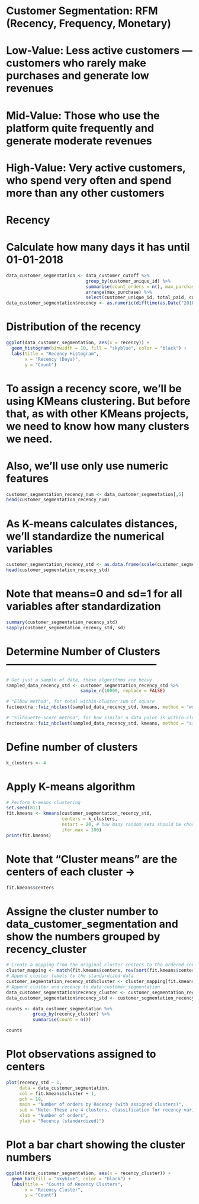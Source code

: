 
# Customer Segmentation: RFM (Recency, Frequency, Monetary)
# Low-Value: Less active customers — customers who rarely make purchases and generate low revenues
# Mid-Value: Those who use the platform quite frequently and generate moderate revenues
# High-Value: Very active customers, who spend very often and spend more than any other customers

# Recency
# Calculate how many days it has until 01-01-2018
```{r}
data_customer_segmentation <- data_customer_cutoff %>%
                              group_by(customer_unique_id) %>%
                              summarise(count_orders = n(), max_purchase = max(order_purchase_timestamp), total_paid = sum(total_payment)) %>%
                              arrange(max_purchase) %>%
                              select(customer_unique_id, total_paid, count_orders, max_purchase)
data_customer_segmentation$recency <- as.numeric(difftime(as.Date("2018-01-01"), data_customer_segmentation$max_purchase, units = "days"))
```

# Distribution of the recency
```{r}
ggplot(data_customer_segmentation, aes(x = recency)) +
  geom_histogram(binwidth = 10, fill = "skyblue", color = "black") +
  labs(title = "Recency Histogram",
       x = "Recency (Days)",
       y = "Count")
```

# To assign a recency score, we’ll be using KMeans clustering. But before that, as with other KMeans projects, we need to know how many clusters we need.
# Also, we'll use only use numeric features
```{r}
customer_segmentation_recency_num <- data_customer_segmentation[,5]
head(customer_segmentation_recency_num)
```

# As K-means calculates distances, we'll standardize the numerical variables
```{r}
customer_segmentation_recency_std <- as.data.frame(scale(customer_segmentation_recency_num))
head(customer_segmentation_recency_std)
```

# Note that means=0 and sd=1 for all variables after standardization
```{r}
summary(customer_segmentation_recency_std)
sapply(customer_segmentation_recency_std, sd)
```

# Determine Number of Clusters --------------------------------------------
```{r}
# Get just a sample of data, these algorithms are heavy
sampled_data_recency_std <- customer_segmentation_recency_std %>%
                            sample_n(10000, replace = FALSE)

# "Elbow method", for total within-cluster sum of square
factoextra::fviz_nbclust(sampled_data_recency_std, kmeans, method = "wss")

# "Silhouette-score method", for how similar a data point is within-cluster
factoextra::fviz_nbclust(sampled_data_recency_std, kmeans, method = "silhouette")
```

# Define number of clusters
```{r}
k_clusters <- 4
```

# Apply K-means algorithm
```{r}
# Perform k-means clustering
set.seed(811)
fit.kmeans <- kmeans(customer_segmentation_recency_std,
                     centers = k_clusters,
                     nstart = 20, # how many random sets should be chosen
                     iter.max = 100)
print(fit.kmeans)
```

# Note that "Cluster means" are the centers of each cluster ->
```{r} 
fit.kmeans$centers
```

# Assigne the cluster number to data_customer_segmentation and show the numbers grouped by recency_cluster
```{r}
# Create a mapping from the original cluster centers to the ordered centers
cluster_mapping <- match(fit.kmeans$centers, rev(sort(fit.kmeans$centers)))
# Append cluster labels to the standardized data
customer_segmentation_recency_std$cluster <- cluster_mapping[fit.kmeans$cluster]
# Append cluster and recency to data_customer_segmentation
data_customer_segmentation$recency_cluster <- customer_segmentation_recency_std$cluster
data_customer_segmentation$recency_std <- customer_segmentation_recency_std$recency

counts <- data_customer_segmentation %>%
          group_by(recency_cluster) %>%
          summarise(count = n())

counts
```

# Plot observations assigned to centers
```{r}
plot(recency_std ~ 1,
     data = data_customer_segmentation,
     col = fit.kmeans$cluster + 1,
     pch = 19,
     main = "Number of orders by Recency (with assigned clusters)",
     sub = "Note: These are 4 clusters, classification for recency variable",
     xlab = "Number of orders",
     ylab = "Recency (standardized)")
```

# Plot a bar chart showing the cluster numbers
```{r}
ggplot(data_customer_segmentation, aes(x = recency_cluster)) +
  geom_bar(fill = "skyblue", color = "black") +
  labs(title = "Counts of Recency Clusters",
       x = "Recency Cluster",
       y = "Count")
```
